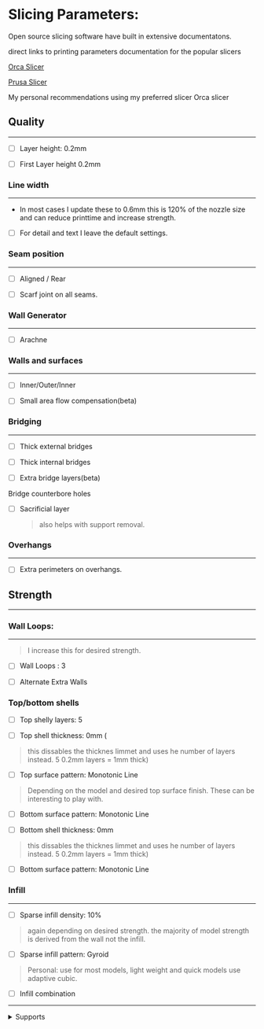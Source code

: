 
# Slicing Parameters:

Open source slicing software have built in extensive documentatons. 

direct links to printing parameters documentation for the popular slicers 

[Orca Slicer](https://github.com/SoftFever/OrcaSlicer/wiki/#process-settings)

[Prusa Slicer](https://help.prusa3d.com/category/print-settings_212)


<Callout type="info">

My personal recommendations using my preferred slicer Orca slicer

</Callout>




## Quality
---
- [ ]  Layer height: 0.2mm

- [ ]  First Layer height 0.2mm

### Line width
---
- In most cases I update these to 0.6mm this is 120% of the nozzle size and can reduce printtime and increase strength. 

- [ ] For detail and text I leave the default settings.

### Seam position
---
- [ ] Aligned / Rear

- [ ] Scarf joint on all seams.

### Wall Generator
---
- [ ] Arachne

### Walls and surfaces 
---
- [ ] Inner/Outer/Inner

- [ ] Small area flow compensation(beta)

### Bridging 
---
- [ ] Thick external bridges

- [ ] Thick internal bridges

- [ ] Extra bridge layers(beta)

Bridge counterbore holes
- [ ] Sacrificial layer 
    > also helps with support removal.

### Overhangs
---
- [ ] Extra perimeters on overhangs.


## Strength 
---
### Wall Loops:
---  
> I increase this for desired strength.
- [ ] Wall Loops : 3

- [ ] Alternate Extra Walls


### Top/bottom shells
- [ ] Top shelly layers: 5

- [ ] Top shell thickness: 0mm (
> this dissables the thicknes limmet and uses he number of layers instead. 5 0.2mm layers = 1mm thick) 

- [ ] Top surface pattern: Monotonic Line
> Depending on the model and desired top surface finish. These can be interesting to play with. 

- [ ] Bottom surface pattern: Monotonic Line

- [ ] Bottom shell thickness: 0mm
> this dissables the thicknes limmet and uses he number of layers instead. 5 0.2mm layers = 1mm thick) 

- [ ] Bottom surface pattern: Monotonic Line

### Infill 
---
- [ ] Sparse infill density: 10%
> again depending on desired strength. the majority of model strength is derived from the wall not the infill.

- [ ] Sparse infill pattern: Gyroid
> Personal: use for most models, light weight and quick models use adaptive cubic.

- [ ] Infill combination


---
<details>
  <summary>Supports</summary> 
I avoid using supports as much as possible, however when I do I use the following settings. 
The following is my thougth process:



### Identifiy the areas need for support
- is the area a direct line from the build plate?
- is the area not in a direct line to the build plate?

### If the suppots dot not need to be roughted around other parts, I prefer standard dupports

### If the model requres significat support, I referr tree supports. 

### If the model is printed in PLA and I have a multi materal system avaliable, I will change the support interface layer to PETG 
-PLA will not bond to PETG, this allows for easy removal of the support interface layer.

<Callout type="warning">

If you atempt to use PETG with PLA Supports, the PLA may [JAM](/Troubleshooting) your hotend. 

</Callout>

![TreevsStandatrd.webp](https://cdn.jsdelivr.net/gh/JamesD3d/info3dimages@main/i/SLICERS/TreevsStandatrd.webp)





### Others 
---
- [ ]Brim type: Mouse ear (if needed)
> this places small tabs on sections of a print that may lif due to internal tension. These are very easy to remove. 

- [ ] Verbose Gcode

- [ ] Label objects

- [ ] Exclude objects
> if the printer supports the feature. During the print of multiplul models , this feature allows you to skip a model that failed and continue printing the other without loosing progress. 
